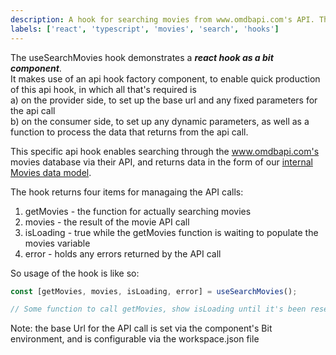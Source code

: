 ```yaml
---
description: A hook for searching movies from www.omdbapi.com's API. The base URL is configurable via the component's environment
labels: ['react', 'typescript', 'movies', 'search', 'hooks']
---
```


The useSearchMovies hook demonstrates a ***react hook as a bit component***.   
It makes use of an api hook factory component, to enable quick production of this
 api hook, in which all that's required is   
 a) on the provider side, to set up the base url and any fixed parameters for the api call  
 b) on the consumer side, to set up any dynamic parameters, as well as a function to process the data that returns from the api call.


This specific api hook enables searching through the www.omdbapi.com's movies database via their API, and returns data in the form of 
our [internal Movies data model](@learn-bit-react/movies.models.movie).

The hook returns four items for managaing the API calls:
1. getMovies - the function for actually searching movies
1. movies - the result of the movie API call
1. isLoading - true while the getMovies function is waiting to populate the movies variable
1. error - holds any errors returned by the API call

So usage of the hook is like so:

```js
const [getMovies, movies, isLoading, error] = useSearchMovies();

// Some function to call getMovies, show isLoading until it's been reset to false, and then fetch movies data
```

Note: the base Url for the API call is set via the component's Bit environment, and is configurable via the workspace.json file


